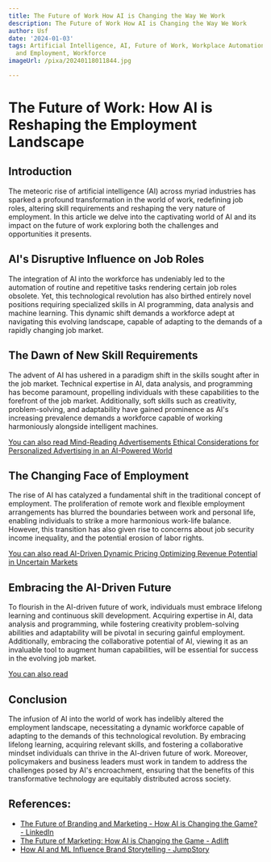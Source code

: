 ```yaml
---
title: The Future of Work How AI is Changing the Way We Work
description: The Future of Work How AI is Changing the Way We Work
author: Usf
date: '2024-01-03'
tags: Artificial Intelligence, AI, Future of Work, Workplace Automation, Technology
  and Employment, Workforce
imageUrl: /pixa/20240118011844.jpg

---
```

# The Future of Work: How AI is Reshaping  the Employment  Landscape

## Introduction

The meteoric rise of artificial intelligence (AI) across myriad industries has sparked a profound  transformation in the world of work,  redefining job roles, altering skill requirements and reshaping the very  nature of  employment. In this article we delve into the captivating world of AI and its impact on the future of work exploring both the challenges and opportunities it presents.

## AI's Disruptive Influence on  Job Roles

The integration of  AI into the  workforce has undeniably led to the automation of routine and repetitive tasks rendering  certain  job roles obsolete. Yet, this technological revolution  has also birthed entirely novel positions requiring specialized skills in AI programming, data analysis and machine learning. This dynamic shift demands a workforce  adept at navigating this evolving landscape, capable of adapting to the demands  of a rapidly  changing job  market.

## The Dawn of New Skill Requirements

The advent  of AI has ushered in a paradigm shift in the skills sought after in the job market. Technical expertise in AI, data analysis, and programming has become paramount, propelling individuals with these capabilities to the forefront of  the job market. Additionally, soft skills such as creativity,  problem-solving, and adaptability have gained  prominence as  AI's increasing prevalence demands a workforce capable of working harmoniously alongside intelligent machines.

[You can also read Mind-Reading Advertisements Ethical Considerations for Personalized  Advertising in an AI-Powered World](Mind-Reading%20Advertisements%20Ethical%20Considerations%20for%20Personalized%20Advertising%20in%20an%20AI-Powered%20World)


## The Changing  Face of Employment

The rise  of AI has catalyzed a fundamental shift in the traditional concept of employment. The  proliferation of remote work and flexible employment arrangements has blurred the boundaries  between work and personal life, enabling individuals to strike  a more harmonious work-life  balance. However, this transition has also given rise  to concerns about  job security income inequality, and the  potential erosion of labor rights.

[You can also read AI-Driven  Dynamic Pricing Optimizing Revenue Potential in Uncertain  Markets](AI-Driven%20Dynamic%20Pricing%20Optimizing%20Revenue%20Potential%20in%20Uncertain%20Markets)


##  Embracing the AI-Driven Future

To flourish in the AI-driven future of  work, individuals must embrace lifelong learning and  continuous skill development. Acquiring expertise in AI, data analysis and programming, while fostering creativity problem-solving abilities and adaptability will be pivotal in securing gainful employment. Additionally, embracing the collaborative potential of AI, viewing it as an invaluable tool to augment human capabilities,  will be essential for success in the evolving job market.

[You can also read ]()


## Conclusion

The infusion  of AI into the world of work has indelibly altered the  employment landscape, necessitating a dynamic workforce capable of adapting to the demands of  this technological revolution.  By embracing lifelong learning, acquiring relevant skills, and fostering  a collaborative mindset individuals can thrive in the AI-driven future of work. Moreover, policymakers and business leaders must work in  tandem to address the  challenges posed by AI's encroachment, ensuring that the benefits of  this transformative  technology are equitably distributed across society.

## References:
- [The Future of Branding and Marketing - How AI is Changing the Game? - LinkedIn](https://www.linkedin.com/pulse/future-branding-marketing-how-ai-changing-game-billy-isiani)
- [The Future of Marketing: How AI is Changing the Game - Adlift](https://www.adlift.com/blog/the-future-of-marketing-how-ai-is-changing-the-game/s/)
- [How AI and ML Influence Brand Storytelling - JumpStory](https://jumpstory.com/blog/how-ai-and-ml-influence-brand-storytelling/)
